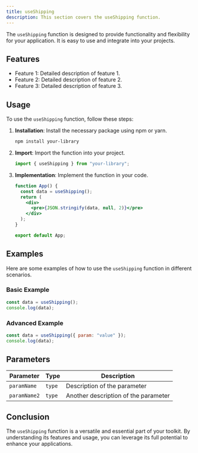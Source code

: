 ```yaml
---
title: useShipping
description: This section covers the useShipping function.
---
```


The `useShipping` function is designed to provide functionality and flexibility for your application. It is easy to use and integrate into your projects.

## Features

- Feature 1: Detailed description of feature 1.
- Feature 2: Detailed description of feature 2.
- Feature 3: Detailed description of feature 3.

## Usage

To use the `useShipping` function, follow these steps:

1. **Installation**: Install the necessary package using npm or yarn.
   ```bash
   npm install your-library
   ```
2. **Import**: Import the function into your project.
   ```jsx
   import { useShipping } from "your-library";
   ```
3. **Implementation**: Implement the function in your code.

   ```jsx
   function App() {
     const data = useShipping();
     return (
       <div>
         <pre>{JSON.stringify(data, null, 2)}</pre>
       </div>
     );
   }

   export default App;
   ```

## Examples

Here are some examples of how to use the `useShipping` function in different scenarios.

### Basic Example

```jsx
const data = useShipping();
console.log(data);
```

### Advanced Example

```jsx
const data = useShipping({ param: "value" });
console.log(data);
```

## Parameters

| Parameter    | Type   | Description                          |
| ------------ | ------ | ------------------------------------ |
| `paramName`  | `type` | Description of the parameter         |
| `paramName2` | `type` | Another description of the parameter |

## Conclusion

The `useShipping` function is a versatile and essential part of your toolkit. By understanding its features and usage, you can leverage its full potential to enhance your applications.
